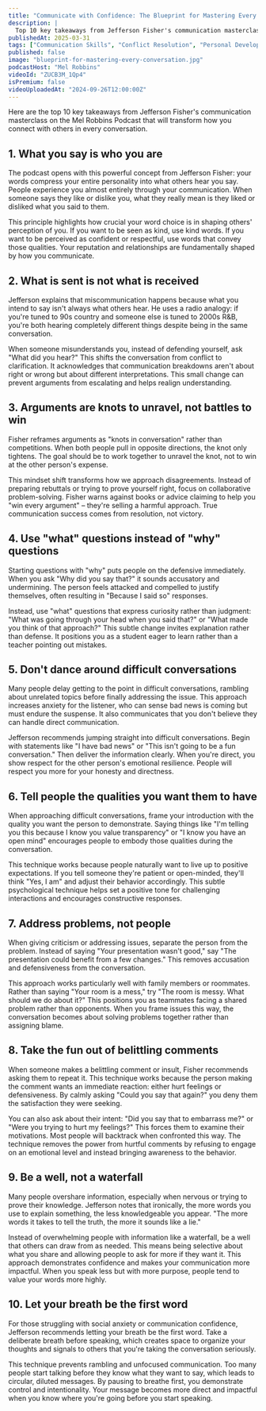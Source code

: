 ```yaml
---
title: "Communicate with Confidence: The Blueprint for Mastering Every Conversation"
description: |
  Top 10 key takeaways from Jefferson Fisher's communication masterclass on the Mel Robbins Podcast that will transform how you connect with others in every conversation.
publishedAt: 2025-03-31
tags: ["Communication Skills", "Conflict Resolution", "Personal Development"]
published: false
image: "blueprint-for-mastering-every-conversation.jpg"
podcastHost: "Mel Robbins"
videoId: "ZUCB3M_1Qp4"
isPremium: false
videoUploadedAt: "2024-09-26T12:00:00Z"
---
```



<PodcastSummaryPageLayout frontmatter={frontmatter}>

Here are the top 10 key takeaways from Jefferson Fisher's communication masterclass on the Mel Robbins Podcast that will transform how you connect with others in every conversation.

## 1. What you say is who you are

The podcast opens with this powerful concept from Jefferson Fisher: your words compress your entire personality into what others hear you say. People experience you almost entirely through your communication. When someone says they like or dislike you, what they really mean is they liked or disliked what you said to them.

This principle highlights how crucial your word choice is in shaping others' perception of you. If you want to be seen as kind, use kind words. If you want to be perceived as confident or respectful, use words that convey those qualities. Your reputation and relationships are fundamentally shaped by how you communicate.

## 2. What is sent is not what is received

Jefferson explains that miscommunication happens because what you intend to say isn't always what others hear. He uses a radio analogy: if you're tuned to 90s country and someone else is tuned to 2000s R&B, you're both hearing completely different things despite being in the same conversation.

When someone misunderstands you, instead of defending yourself, ask "What did you hear?" This shifts the conversation from conflict to clarification. It acknowledges that communication breakdowns aren't about right or wrong but about different interpretations. This small change can prevent arguments from escalating and helps realign understanding.

## 3. Arguments are knots to unravel, not battles to win

Fisher reframes arguments as "knots in conversation" rather than competitions. When both people pull in opposite directions, the knot only tightens. The goal should be to work together to unravel the knot, not to win at the other person's expense.

This mindset shift transforms how we approach disagreements. Instead of preparing rebuttals or trying to prove yourself right, focus on collaborative problem-solving. Fisher warns against books or advice claiming to help you "win every argument" – they're selling a harmful approach. True communication success comes from resolution, not victory.

## 4. Use "what" questions instead of "why" questions

Starting questions with "why" puts people on the defensive immediately. When you ask "Why did you say that?" it sounds accusatory and undermining. The person feels attacked and compelled to justify themselves, often resulting in "Because I said so" responses.

Instead, use "what" questions that express curiosity rather than judgment: "What was going through your head when you said that?" or "What made you think of that approach?" This subtle change invites explanation rather than defense. It positions you as a student eager to learn rather than a teacher pointing out mistakes.

## 5. Don't dance around difficult conversations

Many people delay getting to the point in difficult conversations, rambling about unrelated topics before finally addressing the issue. This approach increases anxiety for the listener, who can sense bad news is coming but must endure the suspense. It also communicates that you don't believe they can handle direct communication.

Jefferson recommends jumping straight into difficult conversations. Begin with statements like "I have bad news" or "This isn't going to be a fun conversation." Then deliver the information clearly. When you're direct, you show respect for the other person's emotional resilience. People will respect you more for your honesty and directness.

## 6. Tell people the qualities you want them to have

When approaching difficult conversations, frame your introduction with the quality you want the person to demonstrate. Saying things like "I'm telling you this because I know you value transparency" or "I know you have an open mind" encourages people to embody those qualities during the conversation.

This technique works because people naturally want to live up to positive expectations. If you tell someone they're patient or open-minded, they'll think "Yes, I am" and adjust their behavior accordingly. This subtle psychological technique helps set a positive tone for challenging interactions and encourages constructive responses.

## 7. Address problems, not people

When giving criticism or addressing issues, separate the person from the problem. Instead of saying "Your presentation wasn't good," say "The presentation could benefit from a few changes." This removes accusation and defensiveness from the conversation.

This approach works particularly well with family members or roommates. Rather than saying "Your room is a mess," try "The room is messy. What should we do about it?" This positions you as teammates facing a shared problem rather than opponents. When you frame issues this way, the conversation becomes about solving problems together rather than assigning blame.

## 8. Take the fun out of belittling comments

When someone makes a belittling comment or insult, Fisher recommends asking them to repeat it. This technique works because the person making the comment wants an immediate reaction: either hurt feelings or defensiveness. By calmly asking "Could you say that again?" you deny them the satisfaction they were seeking.

You can also ask about their intent: "Did you say that to embarrass me?" or "Were you trying to hurt my feelings?" This forces them to examine their motivations. Most people will backtrack when confronted this way. The technique removes the power from hurtful comments by refusing to engage on an emotional level and instead bringing awareness to the behavior.

## 9. Be a well, not a waterfall

Many people overshare information, especially when nervous or trying to prove their knowledge. Jefferson notes that ironically, the more words you use to explain something, the less knowledgeable you appear. "The more words it takes to tell the truth, the more it sounds like a lie."

Instead of overwhelming people with information like a waterfall, be a well that others can draw from as needed. This means being selective about what you share and allowing people to ask for more if they want it. This approach demonstrates confidence and makes your communication more impactful. When you speak less but with more purpose, people tend to value your words more highly.

## 10. Let your breath be the first word

For those struggling with social anxiety or communication confidence, Jefferson recommends letting your breath be the first word. Take a deliberate breath before speaking, which creates space to organize your thoughts and signals to others that you're taking the conversation seriously.

This technique prevents rambling and unfocused communication. Too many people start talking before they know what they want to say, which leads to circular, diluted messages. By pausing to breathe first, you demonstrate control and intentionality. Your message becomes more direct and impactful when you know where you're going before you start speaking.

</PodcastSummaryPageLayout>
